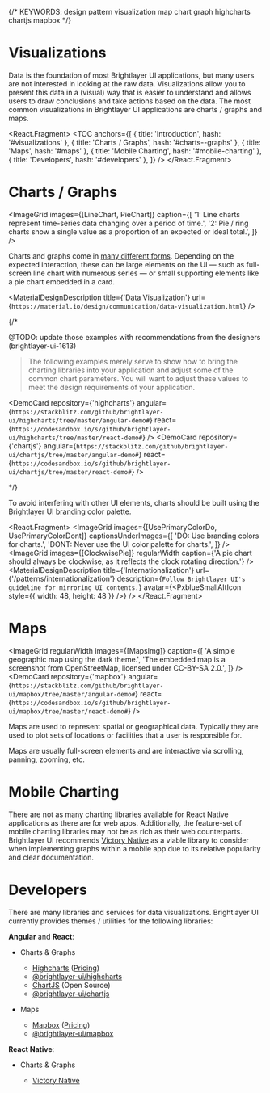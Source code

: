 

{/* KEYWORDS: design pattern visualization map chart graph highcharts chartjs mapbox */}

# Visualizations

<ImageGrid regularWidth images={[VisualizationBanner]} />

Data is the foundation of most Brightlayer UI applications, but many users are not interested in looking at the raw data. Visualizations allow you to present this data in a (visual) way that is easier to understand and allows users to draw conclusions and take actions based on the data. The most common visualizations in Brightlayer UI applications are charts / graphs and maps.

<React.Fragment>
    <TOC
        anchors={[
            { title: 'Introduction', hash: '#visualizations' },
            { title: 'Charts / Graphs', hash: '#charts--graphs' },
            { title: 'Maps', hash: '#maps' },
            { title: 'Mobile Charting', hash: '#mobile-charting' },
            { title: 'Developers', hash: '#developers' },
        ]}
    />
    <Divider />
</React.Fragment>

# Charts / Graphs

<ImageGrid
    images={[LineChart, PieChart]}
    caption={[
        '1: Line charts represent time-series data changing over a period of time.',
        '2: Pie / ring charts show a single value as a proportion of an expected or ideal total.',
    ]}
/>

Charts and graphs come in [many different forms](https://material.io/design/communication/data-visualization.html#types). Depending on the expected interaction, these can be large elements on the UI — such as full-screen line chart with numerous series — or small supporting elements like a pie chart embedded in a card.

<MaterialDesignDescription
    title={'Data Visualization'}
    url={`https://material.io/design/communication/data-visualization.html`}
/>

{/*

@TODO: update those examples with recommendations from the designers (brightlayer-ui-1613)

> The following examples merely serve to show how to bring the charting libraries into your application and adjust some of the common chart parameters. You will want to adjust these values to meet the design requirements of your application.

<DemoCard
    repository={'highcharts'}
    angular={`https://stackblitz.com/github/brightlayer-ui/highcharts/tree/master/angular-demo#`}
    react={`https://codesandbox.io/s/github/brightlayer-ui/highcharts/tree/master/react-demo#`}
/>
<DemoCard
    repository={'chartjs'}
    angular={`https://stackblitz.com/github/brightlayer-ui/chartjs/tree/master/angular-demo#`}
    react={`https://codesandbox.io/s/github/brightlayer-ui/chartjs/tree/master/react-demo#`}
/>

*/}

To avoid interfering with other UI elements, charts should be built using the Brightlayer UI [branding](/style/color#branding-colors) color palette.

<React.Fragment>
    <ImageGrid
        images={[UsePrimaryColorDo, UsePrimaryColorDont]}
        captionsUnderImages={[
            'DO: Use branding colors for charts.',
            'DONT: Never use the UI color palette for charts.',
        ]}
    />
    <ImageGrid
        images={[ClockwisePie]}
        regularWidth
        caption={'A pie chart should always be clockwise, as it reflects the clock rotating direction.'}
    />
    <MaterialDesignDescription
        title={'Internationalization'}
        url={'/patterns/internationalization'}
        description={`Follow Brightlayer UI's guideline for mirroring UI contents.`}
        avatar={<PxblueSmallAltIcon style={{ width: 48, height: 48 }} />}
    />
    <Divider />
</React.Fragment>

# Maps

<ImageGrid
    regularWidth
    images={[MapsImg]}
    caption={[
        'A simple geographic map using the dark theme.',
        'The embedded map is a screenshot from OpenStreetMap, licensed under CC-BY-SA 2.0.',
    ]}
/>
<DemoCard
    repository={'mapbox'}
    angular={`https://stackblitz.com/github/brightlayer-ui/mapbox/tree/master/angular-demo#`}
    react={`https://codesandbox.io/s/github/brightlayer-ui/mapbox/tree/master/react-demo#`}
/>

Maps are used to represent spatial or geographical data. Typically they are used to plot sets of locations or facilities that a user is responsible for.

Maps are usually full-screen elements and are interactive via scrolling, panning, zooming, etc.

<Divider />

# Mobile Charting

There are not as many charting libraries available for React Native applications as there are for web apps. Additionally, the feature-set of mobile charting libraries may not be as rich as their web counterparts. Brightlayer UI recommends [Victory Native](https://formidable.com/open-source/victory/docs/native/) as a viable library to consider when implementing graphs within a mobile app due to its relative popularity and clear documentation.

<Divider />

# Developers

There are many libraries and services for data visualizations. Brightlayer UI currently provides themes / utilities for the following libraries:

**Angular** and **React**:

-   Charts & Graphs

    -   [Highcharts](http://www.highcharts.com) ([Pricing](https://shop.highsoft.com/))
    -   [@brightlayer-ui/highcharts](https://www.npmjs.com/package/@brightlayer-ui/highcharts)
    -   [ChartJS](https://www.chartjs.org/) (Open Source)
    -   [@brightlayer-ui/chartjs](https://www.npmjs.com/package/@brightlayer-ui/chartjs)

-   Maps
    -   [Mapbox](https://www.mapbox.com/) ([Pricing](https://www.mapbox.com/pricing/))
    -   [@brightlayer-ui/mapbox](https://www.npmjs.com/package/@brightlayer-ui/mapbox)

**React Native**:

-   Charts & Graphs

    -   [Victory Native](https://formidable.com/open-source/victory/docs/native/)
